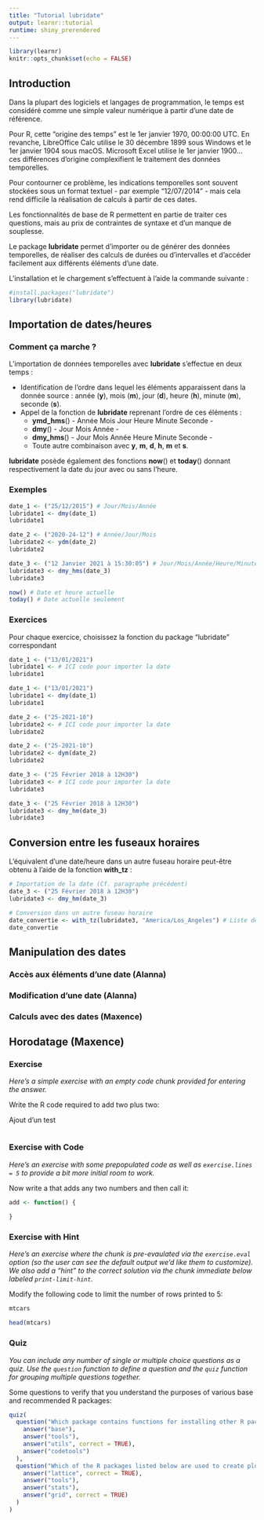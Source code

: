 ```yaml
---
title: "Tutorial lubridate"
output: learnr::tutorial
runtime: shiny_prerendered
---
```


```r
library(learnr)
knitr::opts_chunk$set(echo = FALSE)
```

## Introduction

Dans la plupart des logiciels et langages de programmation, le temps est considéré comme une simple valeur numérique à partir d'une date de référence.

Pour R, cette "origine des temps" est le 1er janvier 1970, 00:00:00 UTC. En revanche, LibreOffice Calc utilise le 30 décembre 1899 sous Windows et le 1er janvier 1904 sous macOS. Microsoft Excel utilise le 1er janvier 1900... ces différences d'origine complexifient le traitement des données temporelles.

Pour contourner ce problème, les indications temporelles sont souvent stockées sous un format textuel - par exemple "12/07/2014" - mais cela rend difficile la réalisation de calculs à partir de ces dates.

Les fonctionnalités de base de R permettent en partie de traiter ces questions, mais au prix de contraintes de syntaxe et d'un manque de souplesse.

Le package **lubridate** permet d'importer ou de générer des données temporelles, de réaliser des calculs de durées ou d'intervalles et d'accéder facilement aux différents éléments d'une date.

L'installation et le chargement s'effectuent à l'aide la commande suivante :

```r
#install.packages("lubridate")
library(lubridate)
```

## Importation de dates/heures

### Comment ça marche ? 

L'importation de données temporelles avec **lubridate** s'effectue en deux temps :

* Identification de l'ordre dans lequel les éléments apparaissent dans la donnée source : année (**y**), mois (**m**), jour (**d**), heure (**h**), minute (**m**), seconde (**s**).
* Appel de la fonction de **lubridate** reprenant l'ordre de ces éléments : 
  + **ymd_hms**() - Année Mois Jour Heure Minute Seconde -
  + **dmy**() - Jour Mois Année -
  + **dmy_hms**() - Jour Mois Année Heure Minute Seconde -
  + Toute autre combinaison avec **y**, **m**, **d**, **h**, **m** et **s**.
  
**lubridate** posède également des fonctions **now**() et **today**() donnant respectivement la date du jour avec ou sans l'heure.

### Exemples

```r
date_1 <- ("25/12/2015") # Jour/Mois/Année
lubridate1 <- dmy(date_1)
lubridate1

date_2 <- ("2020-24-12") # Année/Jour/Mois
lubridate2 <- ydm(date_2)
lubridate2

date_3 <- ("12 Janvier 2021 à 15:30:05") # Jour/Mois/Année/Heure/Minute/Seconde
lubridate3 <- dmy_hms(date_3)
lubridate3

now() # Date et heure actuelle
today() # Date actuelle seulement
```

### Exercices 

Pour chaque exercice, choisissez la fonction du package "lubridate" correspondant 

```r
date_1 <- ("13/01/2021")
lubridate1 <- # ICI code pour importer la date
lubridate1
```
```r
date_1 <- ("13/01/2021")
lubridate1 <- dmy(date_1)
lubridate1
```
```r
date_2 <- ("25-2021-10")
lubridate2 <- # ICI code pour importer la date
lubridate2
```
```r
date_2 <- ("25-2021-10")
lubridate2 <- dym(date_2)
lubridate2
```
```r
date_3 <- ("25 Février 2018 à 12H30")
lubridate3 <- # ICI code pour importer la date
lubridate3
```
```r
date_3 <- ("25 Février 2018 à 12H30")
lubridate3 <- dmy_hm(date_3)
lubridate3
```

## Conversion entre les fuseaux horaires

L'équivalent d'une date/heure dans un autre fuseau horaire peut-être obtenu à l'aide de la fonction **with_tz** :

```r
# Importation de la date (Cf. paragraphe précédent)
date_3 <- ("25 Février 2018 à 12H30")
lubridate3 <- dmy_hm(date_3)

# Conversion dans un autre fuseau horaire
date_convertie <- with_tz(lubridate3, "America/Los_Angeles") # Liste des libellés reconnus : OlsonNames()
date_convertie
```


## Manipulation des dates 
### Accès aux éléments d'une date (Alanna)
### Modification d'une date (Alanna)

### Calculs avec des dates (Maxence)

## Horodatage (Maxence)

### Exercise 

*Here's a simple exercise with an empty code chunk provided for entering the answer.*

Write the R code required to add two plus two:

Ajout d'un test

```r

```

### Exercise with Code

*Here's an exercise with some prepopulated code as well as `exercise.lines = 5` to provide a bit more initial room to work.*

Now write a that adds any two numbers and then call it:


```r
add <- function() {
  
}
```

### Exercise with Hint

*Here's an exercise where the chunk is pre-evaulated via the `exercise.eval` option (so the user can see the default output we'd like them to customize). We also add a "hint" to the correct solution via the chunk immediate below labeled `print-limit-hint`.*

Modify the following code to limit the number of rows printed to 5:

```r
mtcars
```

```r
head(mtcars)
```

### Quiz

*You can include any number of single or multiple choice questions as a quiz. Use the `question` function to define a question and the `quiz` function for grouping multiple questions together.*

Some questions to verify that you understand the purposes of various base and recommended R packages:

```r
quiz(
  question("Which package contains functions for installing other R packages?",
    answer("base"),
    answer("tools"),
    answer("utils", correct = TRUE),
    answer("codetools")
  ),
  question("Which of the R packages listed below are used to create plots?",
    answer("lattice", correct = TRUE),
    answer("tools"),
    answer("stats"),
    answer("grid", correct = TRUE)
  )
)
```

